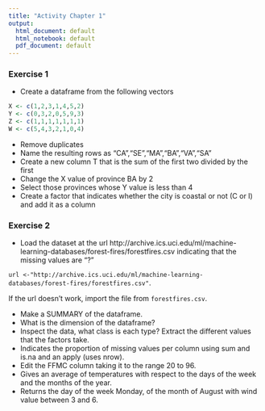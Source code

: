 ```yaml
---
title: "Activity Chapter 1"
output:
  html_document: default
  html_notebook: default
  pdf_document: default
---
```


### Exercise 1

- Create a dataframe from the following vectors

```r
X <- c(1,2,3,1,4,5,2)
Y <- c(0,3,2,0,5,9,3)
Z <- c(1,1,1,1,1,1,1)
W <- c(5,4,3,2,1,0,4)

```

- Remove duplicates
- Name the resulting rows as "CA","SE","MA","BA","VA","SA"
- Create a new column T that is the sum of the first two divided by the first
- Change the X value of province BA by 2
- Select those provinces whose Y value is less than 4
- Create a factor that indicates whether the city is coastal or not (C or I) and add it as a column



### Exercise 2


- Load the dataset at the url http://archive.ics.uci.edu/ml/machine-learning-databases/forest-fires/forestfires.csv indicating that the missing values are "?"

`url <-"http://archive.ics.uci.edu/ml/machine-learning-databases/forest-fires/forestfires.csv"`.

If the url doesn't work, import the file from `forestfires.csv`.

- Make a SUMMARY of the dataframe.
- What is the dimension of the dataframe?
- Inspect the data, what class is each type? Extract the different values that the factors take.
- Indicates the proportion of missing values per column using sum and is.na and an apply (uses nrow).
- Edit the FFMC column taking it to the range 20 to 96.
- Gives an average of temperatures with respect to the days of the week and the months of the year.
- Returns the day of the week Monday, of the month of August with wind value between 3 and 6.


